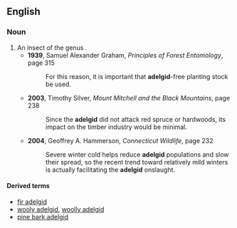 ==English==

===Noun===
{{en-noun}}

# An insect of the genus {{taxlink|Adelges|genus}}.
#* '''1939''', Samuel Alexander Graham, ''Principles of Forest Entomology'', page 315
#*: For this reason, it is important that '''adelgid'''-free planting stock be used.
#* '''2003''', Timothy Silver, ''Mount Mitchell and the Black Mountains'', page 238
#*: Since the '''adelgid''' did not attack red spruce or hardwoods, its impact on the timber industry would be minimal.
#* '''2004''', Geoffrey A. Hammerson, ''Connecticut Wildlife'', page 232
#*: Severe winter cold helps reduce '''adelgid''' populations and slow their spread, so the recent trend toward relatively mild winters is actually facilitating the '''adelgid''' onslaught.

====Derived terms====
* [[fir adelgid]]
* [[wooly adelgid]], [[woolly adelgid]]
* [[pine bark adelgid]]